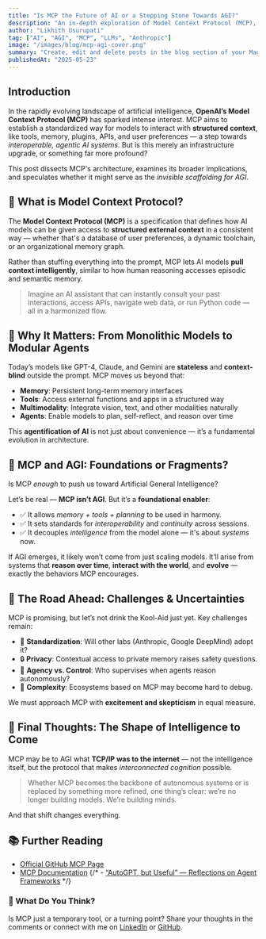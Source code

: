 ```yaml
---
title: "Is MCP the Future of AI or a Stepping Stone Towards AGI?"
description: "An in-depth exploration of Model Context Protocol (MCP), its potential to reshape AI systems, and its implications for the road to Artificial General Intelligence."
author: "Likhith Usurupati"
tag: ["AI", "AGI", "MCP", "LLMs", "Anthropic"]
image: "/images/blog/mcp-agi-cover.png"
summary: "Create, edit and delete posts in the blog section of your Magic Portfolio."
publishedAt: "2025-05-23"
---
```


 
<SmartImage src="/images/blog/mcp-agi-cover.png" alt="Model Context Protocol (MCP)" aspectRatio="16/9"
  radius="l" />

## Introduction

In the rapidly evolving landscape of artificial intelligence, **OpenAI’s Model Context Protocol (MCP)** has sparked intense interest. MCP aims to establish a standardized way for models to interact with **structured context**, like tools, memory, plugins, APIs, and user preferences — a step towards *interoperable, agentic AI systems*. But is this merely an infrastructure upgrade, or something far more profound?

This post dissects MCP's architecture, examines its broader implications, and speculates whether it might serve as the *invisible scaffolding for AGI*.

## 🧠 What is Model Context Protocol?

The **Model Context Protocol (MCP)** is a specification that defines how AI models can be given access to **structured external context** in a consistent way — whether that's a database of user preferences, a dynamic toolchain, or an organizational memory graph.

Rather than stuffing everything into the prompt, MCP lets AI models **pull context intelligently**, similar to how human reasoning accesses episodic and semantic memory.

> Imagine an AI assistant that can instantly consult your past interactions, access APIs, navigate web data, or run Python code — all in a harmonized flow.


## 🔌 Why It Matters: From Monolithic Models to Modular Agents

Today’s models like GPT-4, Claude, and Gemini are **stateless** and **context-blind** outside the prompt. MCP moves us beyond that:

- **Memory**: Persistent long-term memory interfaces
- **Tools**: Access external functions and apps in a structured way
- **Multimodality**: Integrate vision, text, and other modalities naturally
- **Agents**: Enable models to plan, self-reflect, and reason over time

This **agentification of AI** is not just about convenience — it’s a fundamental evolution in architecture.


## 🧬 MCP and AGI: Foundations or Fragments?

Is MCP *enough* to push us toward Artificial General Intelligence?

Let’s be real — **MCP isn’t AGI**. But it’s a **foundational enabler**:

- ✅ It allows *memory + tools + planning* to be used in harmony.
- ✅ It sets standards for *interoperability* and *continuity* across sessions.
- ✅ It decouples *intelligence* from the model alone — it's about *systems* now.

If AGI emerges, it likely won’t come from just scaling models. It’ll arise from systems that **reason over time**, **interact with the world**, and **evolve** — exactly the behaviors MCP encourages.


## 🧭 The Road Ahead: Challenges & Uncertainties

MCP is promising, but let’s not drink the Kool-Aid just yet. Key challenges remain:

- 🧱 **Standardization**: Will other labs (Anthropic, Google DeepMind) adopt it?
- 🔒 **Privacy**: Contextual access to private memory raises safety questions.
- 🧠 **Agency vs. Control**: Who supervises when agents reason autonomously?
- 🐍 **Complexity**: Ecosystems based on MCP may become hard to debug.

We must approach MCP with **excitement and skepticism** in equal measure.


## 🚀 Final Thoughts: The Shape of Intelligence to Come

MCP may be to AGI what **TCP/IP was to the internet** — not the intelligence itself, but the protocol that makes *interconnected cognition* possible.

> Whether MCP becomes the backbone of autonomous systems or is replaced by something more refined, one thing’s clear: we’re no longer building models. We’re building minds.

And that shift changes everything.


## 📚 Further Reading

- [Official GitHub MCP Page](https://github.com/modelcontextprotocol)
- [MCP Documentation](https://modelcontextprotocol.io/introduction)
{/* - [“AutoGPT, but Useful” — Reflections on Agent Frameworks](https://example.com/autogpt-future) */}


### 💬 What Do You Think?

Is MCP just a temporary tool, or a turning point? Share your thoughts in the comments or connect with me on [LinkedIn](https://linkedin.com/in/likhithusurupati) or [GitHub](https://github.com/yourhandle).



